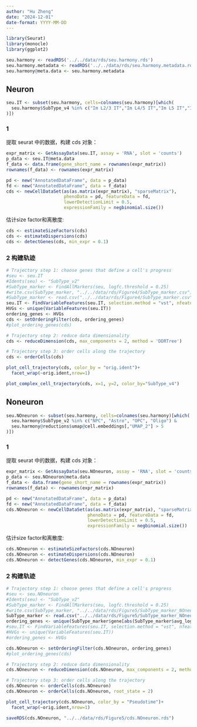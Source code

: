 ```yaml
---
author: "Hu Zheng"
date: "2024-12-01"
date-format: YYYY-MM-DD
---
```


```r
library(Seurat)
library(monocle)
library(ggplot2)
```

```r
seu.harmony <- readRDS('../../data/rds/seu.harmony.rds')
seu.harmony.metadata <- readRDS('../../data/rds/seu.harmony.metadata.rds')
seu.harmony@meta.data <- seu.harmony.metadata
```



## Neuron

```r
seu.IT <- subset(seu.harmony, cells=colnames(seu.harmony)[which(
  seu.harmony$SubType_v4 %in% c("Im L2/3 IT","Im L4/5 IT","Im L5 IT","Im L6 IT","L2/3 IT","L4/5 IT","L5 IT","L6 IT")
)])
```


### 1

提取 seurat 中的数据，构建 cds 对象：

```r
expr_matrix <- GetAssayData(seu.IT, assay = 'RNA', slot = 'counts')
p_data <- seu.IT@meta.data
f_data <- data.frame(gene_short_name = rownames(expr_matrix))
rownames(f_data) <- rownames(expr_matrix)

pd <- new("AnnotatedDataFrame", data = p_data)
fd <- new("AnnotatedDataFrame", data = f_data)
cds <- newCellDataSet(as(as.matrix(expr_matrix), "sparseMatrix"),
                      phenoData = pd, featureData = fd,
                      lowerDetectionLimit = 0.5,
                      expressionFamily = negbinomial.size())
```


估计size factor和离散度:

```r
cds <- estimateSizeFactors(cds)
cds <- estimateDispersions(cds)
cds <- detectGenes(cds, min_expr = 0.1)
```


### 2 构建轨迹

```r
# Trajectory step 1: choose genes that define a cell's progress
#seu <- seu.IT
#Idents(seu) <- "SubType_v2"
#SubType_marker <- FindAllMarkers(seu, logfc.threshold = 0.25)
#write.csv(SubType_marker, "../../data/rds/Figure4/SubType_marker.csv")
#SubType_marker <- read.csv("../../data/rds/Figure4/SubType_marker.csv", row.names = 1)
seu.IT <- FindVariableFeatures(seu.IT, selection.method = "vst", nfeatures = 2000)
HVGs <- unique(VariableFeatures(seu.IT))
ordering_genes <- HVGs
cds <- setOrderingFilter(cds, ordering_genes)
#plot_ordering_genes(cds)

# Trajectory step 2: reduce data dimensionality
cds <- reduceDimension(cds, max_components = 2, method = 'DDRTree')

# Trajectory step 3: order cells along the trajectory
cds <- orderCells(cds)

plot_cell_trajectory(cds, color_by = "orig.ident")+
  facet_wrap(~orig.ident,nrow=1)
```


```r
plot_complex_cell_trajectory(cds, x=1, y=2, color_by="SubType_v4")
```





## Noneuron

```r
seu.NOneuron <- subset(seu.harmony, cells=colnames(seu.harmony)[which(
  seu.harmony$SubType_v2 %in% c("NPC", "Astro", "OPC", "Oligo") &
  seu.harmony@reductions$umap@cell.embeddings[,"UMAP_2"] > 5  
)])
```

### 1

提取 seurat 中的数据，构建 cds 对象：

```r
expr_matrix <- GetAssayData(seu.NOneuron, assay = 'RNA', slot = 'counts')
p_data <- seu.NOneuron@meta.data
f_data <- data.frame(gene_short_name = rownames(expr_matrix))
rownames(f_data) <- rownames(expr_matrix)

pd <- new("AnnotatedDataFrame", data = p_data)
fd <- new("AnnotatedDataFrame", data = f_data)
cds.NOneuron <- newCellDataSet(as(as.matrix(expr_matrix), "sparseMatrix"),
                               phenoData = pd, featureData = fd,
                               lowerDetectionLimit = 0.5,
                               expressionFamily = negbinomial.size())
```


估计size factor和离散度:

```r
cds.NOneuron <- estimateSizeFactors(cds.NOneuron)
cds.NOneuron <- estimateDispersions(cds.NOneuron)
cds.NOneuron <- detectGenes(cds.NOneuron, min_expr = 0.1)
```


### 2 构建轨迹

```r
# Trajectory step 1: choose genes that define a cell's progress
#seu <- seu.NOneuron
#Idents(seu) <- "SubType_v2"
#SubType_marker <- FindAllMarkers(seu, logfc.threshold = 0.25)
#write.csv(SubType_marker, "../../data/rds/Figure5/SubType_marker_NOneuron.csv")
SubType_marker <- read.csv("../../data/rds/Figure5/SubType_marker_NOneuron.csv", row.names = 1)
ordering_genes <- unique(SubType_marker$gene[abs(SubType_marker$avg_log2FC)>0.5])
#seu.IT <- FindVariableFeatures(seu.IT, selection.method = "vst", nfeatures = 2000)
#HVGs <- unique(VariableFeatures(seu.IT))
#ordering_genes <- HVGs

cds.NOneuron <- setOrderingFilter(cds.NOneuron, ordering_genes)
#plot_ordering_genes(cds)

# Trajectory step 2: reduce data dimensionality
cds.NOneuron <- reduceDimension(cds.NOneuron, max_components = 2, method = 'DDRTree')

# Trajectory step 3: order cells along the trajectory
cds.NOneuron <- orderCells(cds.NOneuron)
cds.NOneuron <- orderCells(cds.NOneuron, root_state = 2)

plot_cell_trajectory(cds.NOneuron, color_by = "Pseudotime")+
  facet_wrap(~orig.ident,nrow=1)
```



```r
saveRDS(cds.NOneuron, "../../data/rds/Figure5/cds.NOneuron.rds")
```



